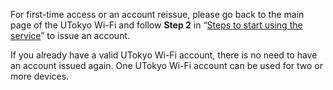 For first-time access or an account reissue, please go back to the main page of the UTokyo Wi-Fi and follow **Step 2** in “[Steps to start using the service](/en/utokyo_wifi#initial-setup)” to issue an account.

If you already have a valid UTokyo Wi-Fi account, there is no need to have an account issued again. One UTokyo Wi-Fi account can be used for two or more devices.